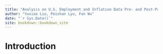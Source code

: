 ```yaml
--- 
title: "Analysis on U.S. Employment and Inflation Data Pre- and Post-Pandemic"
author: "Yuxiao Liu, Peishan Lyu, Fan Wu"
date: "`r Sys.Date()`"
site: bookdown::bookdown_site
---
```


# Introduction


